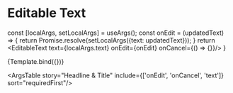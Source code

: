 
<Meta title="Components/Editable Text" component={EditableText} />

# Editable Text

  const [localArgs, setLocalArgs] = useArgs();
  const onEdit = (updatedText) => {
    return Promise.resolve(setLocalArgs({text: updatedText}));
  }
  return <EditableText text={localArgs.text} onEdit={onEdit} onCancel={() => {}}/>
}

<Canvas>
  <Story 
    name="Headline & Title"
    args={{
      text: 'Edit Me!',
    }}>
    {Template.bind({})}
  </Story>
</Canvas>

<ArgsTable story="Headline & Title" include={['onEdit', 'onCancel', 'text']} sort="requiredFirst"/>